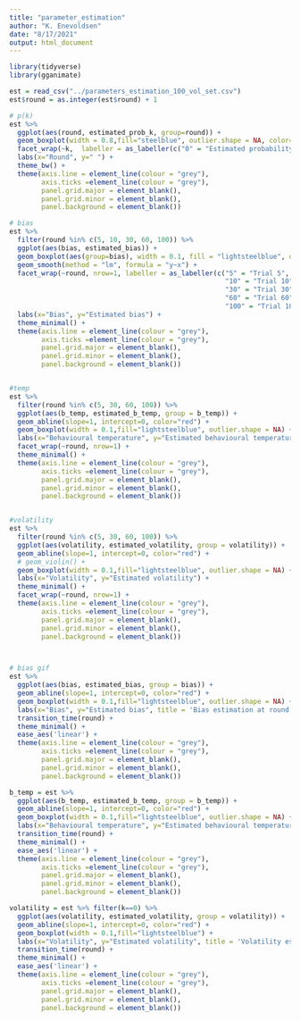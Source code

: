 ```yaml
---
title: "parameter_estimation"
author: "K. Enevoldsen"
date: "8/17/2021"
output: html_document
---
```


```r
library(tidyverse)
library(gganimate)
```


```r
est = read_csv("../parameters_estimation_100_vol_set.csv")
est$round = as.integer(est$round) + 1

```

```r

# p(k)
est %>% 
  ggplot(aes(round, estimated_prob_k, group=round)) +
  geom_boxplot(width = 0.8,fill="steelblue", outlier.shape = NA, color="steelblue") +
  facet_wrap(~k,  labeller = as_labeller(c("0" = "Estimated probability of k=0",  "1"= "Estimated probability of k=1"))) + 
  labs(x="Round", y=" ") + 
  theme_bw() + 
  theme(axis.line = element_line(colour = "grey"),
        axis.ticks =element_line(colour = "grey"),
        panel.grid.major = element_blank(),
        panel.grid.minor = element_blank(),
        panel.background = element_blank())

# bias
est %>% 
  filter(round %in% c(5, 10, 30, 60, 100)) %>% 
  ggplot(aes(bias, estimated_bias)) +
  geom_boxplot(aes(group=bias), width = 0.1, fill = "lightsteelblue", outlier.shape = NA, alpha= 0.5) +
  geom_smooth(method = "lm", formula = "y~x") +
  facet_wrap(~round, nrow=1, labeller = as_labeller(c("5" = "Trial 5",
                                                      "10" = "Trial 10",
                                                      "30" = "Trial 30",
                                                      "60" = "Trial 60",
                                                      "100" = "Trial 100"))) +
  labs(x="Bias", y="Estimated bias") + 
  theme_minimal() + 
  theme(axis.line = element_line(colour = "grey"),
        axis.ticks =element_line(colour = "grey"),
        panel.grid.major = element_blank(),
        panel.grid.minor = element_blank(),
        panel.background = element_blank()) 


#temp
est %>% 
  filter(round %in% c(5, 30, 60, 100)) %>% 
  ggplot(aes(b_temp, estimated_b_temp, group = b_temp)) +
  geom_abline(slope=1, intercept=0, color="red") + 
  geom_boxplot(width = 0.1,fill="lightsteelblue", outlier.shape = NA) +
  labs(x="Behavioural temperature", y="Estimated behavioural temperature") + 
  facet_wrap(~round, nrow=1) +
  theme_minimal() + 
  theme(axis.line = element_line(colour = "grey"),
        axis.ticks =element_line(colour = "grey"),
        panel.grid.major = element_blank(),
        panel.grid.minor = element_blank(),
        panel.background = element_blank())


#volatility
est %>% 
  filter(round %in% c(5, 30, 60, 100)) %>% 
  ggplot(aes(volatility, estimated_volatility, group = volatility)) +
  geom_abline(slope=1, intercept=0, color="red") + 
  # geom_violin() +
  geom_boxplot(width = 0.1,fill="lightsteelblue", outlier.shape = NA) +
  labs(x="Volatility", y="Estimated volatility") + 
  theme_minimal() + 
  facet_wrap(~round, nrow=1) +
  theme(axis.line = element_line(colour = "grey"),
        axis.ticks =element_line(colour = "grey"),
        panel.grid.major = element_blank(),
        panel.grid.minor = element_blank(),
        panel.background = element_blank())



# bias gif
est %>% 
  ggplot(aes(bias, estimated_bias, group = bias)) +
  geom_abline(slope=1, intercept=0, color="red") + 
  geom_boxplot(width = 0.1,fill="lightsteelblue", outlier.shape = NA) +
  labs(x="Bias", y="Estimated bias", title = 'Bias estimation at round: {frame_time}') + 
  transition_time(round) + 
  theme_minimal() + 
  ease_aes('linear') + 
  theme(axis.line = element_line(colour = "grey"),
        axis.ticks =element_line(colour = "grey"),
        panel.grid.major = element_blank(),
        panel.grid.minor = element_blank(),
        panel.background = element_blank())

b_temp = est %>% 
  ggplot(aes(b_temp, estimated_b_temp, group = b_temp)) +
  geom_abline(slope=1, intercept=0, color="red") + 
  geom_boxplot(width = 0.1,fill="lightsteelblue", outlier.shape = NA) +
  labs(x="Behavioural temperature", y="Estimated behavioural temperature", title = 'Temperature estimated at round: {frame_time}') + 
  transition_time(round) + 
  theme_minimal() + 
  ease_aes('linear') + 
  theme(axis.line = element_line(colour = "grey"),
        axis.ticks =element_line(colour = "grey"),
        panel.grid.major = element_blank(),
        panel.grid.minor = element_blank(),
        panel.background = element_blank())

volatility = est %>% filter(k==0) %>% 
  ggplot(aes(volatility, estimated_volatility, group = volatility)) +
  geom_abline(slope=1, intercept=0, color="red") + 
  geom_boxplot(width = 0.1,fill="lightsteelblue") +
  labs(x="Volatility", y="Estimated volatility", title = 'Volatility estimatation at round: {frame_time}') + 
  transition_time(round) + 
  theme_minimal() + 
  ease_aes('linear') + 
  theme(axis.line = element_line(colour = "grey"),
        axis.ticks =element_line(colour = "grey"),
        panel.grid.major = element_blank(),
        panel.grid.minor = element_blank(),
        panel.background = element_blank())
```



